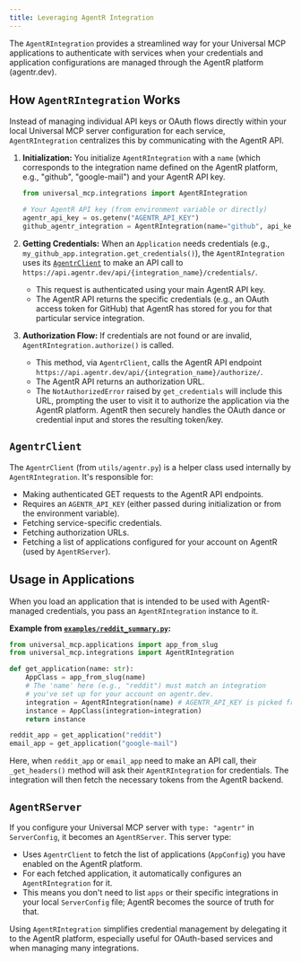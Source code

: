 ```yaml
---
title: Leveraging AgentR Integration
---
```


The `AgentRIntegration` provides a streamlined way for your Universal MCP applications to authenticate with services when your credentials and application configurations are managed through the AgentR platform (agentr.dev).

## How `AgentRIntegration` Works

Instead of managing individual API keys or OAuth flows directly within your local Universal MCP server configuration for each service, `AgentRIntegration` centralizes this by communicating with the AgentR API.

1.  **Initialization:** You initialize `AgentRIntegration` with a `name` (which corresponds to the integration name defined on the AgentR platform, e.g., "github", "google-mail") and your AgentR API key.
    ```python
    from universal_mcp.integrations import AgentRIntegration

    # Your AgentR API key (from environment variable or directly)
    agentr_api_key = os.getenv("AGENTR_API_KEY")
    github_agentr_integration = AgentRIntegration(name="github", api_key=agentr_api_key)
    ```

2.  **Getting Credentials:** When an `Application` needs credentials (e.g., `my_github_app.integration.get_credentials()`), the `AgentRIntegration` uses its [`AgentrClient`](https://github.com/universal-mcp/universal-mcp/blob/master/src/universal_mcp/utils/agentr.py) to make an API call to `https://api.agentr.dev/api/{integration_name}/credentials/`.
    *   This request is authenticated using your main AgentR API key.
    *   The AgentR API returns the specific credentials (e.g., an OAuth access token for GitHub) that AgentR has stored for you for that particular service integration.

3.  **Authorization Flow:** If credentials are not found or are invalid, `AgentRIntegration.authorize()` is called.
    *   This method, via `AgentrClient`, calls the AgentR API endpoint `https://api.agentr.dev/api/{integration_name}/authorize/`.
    *   The AgentR API returns an authorization URL.
    *   The `NotAuthorizedError` raised by `get_credentials` will include this URL, prompting the user to visit it to authorize the application via the AgentR platform. AgentR then securely handles the OAuth dance or credential input and stores the resulting token/key.

## `AgentrClient`

The `AgentrClient` (from `utils/agentr.py`) is a helper class used internally by `AgentRIntegration`. It's responsible for:
*   Making authenticated GET requests to the AgentR API endpoints.
*   Requires an `AGENTR_API_KEY` (either passed during initialization or from the environment variable).
*   Fetching service-specific credentials.
*   Fetching authorization URLs.
*   Fetching a list of applications configured for your account on AgentR (used by `AgentRServer`).

## Usage in Applications

When you load an application that is intended to be used with AgentR-managed credentials, you pass an `AgentRIntegration` instance to it.

**Example from [`examples/reddit_summary.py`](https://github.com/universal-mcp/examples/blob/master/agents/reddit_summary.py):**
```python
from universal_mcp.applications import app_from_slug
from universal_mcp.integrations import AgentRIntegration

def get_application(name: str):
    AppClass = app_from_slug(name)
    # The 'name' here (e.g., "reddit") must match an integration
    # you've set up for your account on agentr.dev.
    integration = AgentRIntegration(name) # AGENTR_API_KEY is picked from env by default
    instance = AppClass(integration=integration)
    return instance

reddit_app = get_application("reddit")
email_app = get_application("google-mail")
```
Here, when `reddit_app` or `email_app` need to make an API call, their `_get_headers()` method will ask their `AgentRIntegration` for credentials. The integration will then fetch the necessary tokens from the AgentR backend.

## `AgentRServer`

If you configure your Universal MCP server with `type: "agentr"` in `ServerConfig`, it becomes an `AgentRServer`. This server type:
*   Uses `AgentrClient` to fetch the list of applications (`AppConfig`) you have enabled on the AgentR platform.
*   For each fetched application, it automatically configures an `AgentRIntegration` for it.
*   This means you don't need to list `apps` or their specific integrations in your local `ServerConfig` file; AgentR becomes the source of truth for that.

Using `AgentRIntegration` simplifies credential management by delegating it to the AgentR platform, especially useful for OAuth-based services and when managing many integrations.